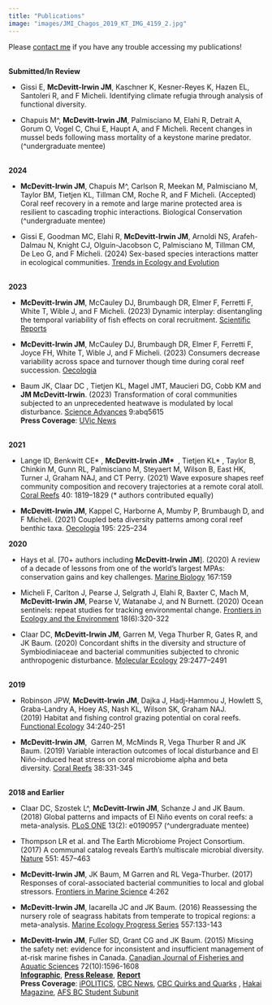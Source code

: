 ```yaml
---
title: "Publications"
image: "images/JMI_Chagos_2019_KT_IMG_4159_2.jpg"
---
```

Please [contact me](mailto:jmcirwin@stanford.edu) if you have any trouble accessing my publications!  
<br>  


**Submitted/In Review**  

* Gissi E, **McDevitt-Irwin JM**, Kaschner K, Kesner-Reyes K, Hazen EL, Santoleri R, and F Micheli. Identifying climate refugia through analysis of functional diversity.  

* Chapuis M^, **McDevitt-Irwin JM**, Palmisciano M, Elahi R, Detrait A, Gorum O, Vogel C, Chui E, Haupt A, and F Micheli. Recent changes in mussel beds following mass mortality of a keystone marine predator. (^undergraduate mentee)  
<br>  

**2024**  

* **McDevitt-Irwin JM**, Chapuis M^, Carlson R, Meekan M, Palmisciano M, Taylor BM, Tietjen KL, Tillman CM, Roche R, and F Micheli. (Accepted) Coral reef recovery in a remote and large marine protected area is resilient to cascading trophic interactions. Biological Conservation (^undergraduate mentee)  

* Gissi E, Goodman MC, Elahi R, **McDevitt-Irwin JM**, Arnoldi NS, Arafeh-Dalmau N, Knight CJ, Olguín-Jacobson C, Palmisciano M, Tillman CM, De Leo G, and F Micheli. (2024) Sex-based species interactions matter in ecological communities. [Trends in Ecology and Evolution](https://www.cell.com/trends/ecology-evolution/abstract/S0169-5347(24)00171-X?_returnURL=https%3A%2F%2Flinkinghub.elsevier.com%2Fretrieve%2Fpii%2FS016953472400171X%3Fshowall%3Dtrue)  
<br>  

**2023**  

* **McDevitt-Irwin JM**, McCauley DJ, Brumbaugh DR, Elmer F, Ferretti F, White T, Wible J, and F Micheli. (2023) Dynamic interplay: disentangling the temporal variability of fish effects on coral recruitment. [Scientific Reports](https://www.nature.com/articles/s41598-023-47758-6)    

* **McDevitt-Irwin JM**, McCauley DJ, Brumbaugh DR, Elmer F, Ferretti F, Joyce FH, White T, Wible J, and F Micheli. (2023) Consumers decrease variability across space and turnover though time during coral reef succession. [Oecologia](https://link.springer.com/article/10.1007/s00442-023-05404-y) 


* Baum JK, Claar DC , Tietjen KL, Magel JMT, Maucieri DG, Cobb KM and **JM McDevitt-Irwin**. (2023) Transformation of coral communities subjected to an unprecedented heatwave is modulated by local disturbance. [Science Advances](https://www.science.org/doi/10.1126/sciadv.abq5615) 9:abq5615  
**Press Coverage**: [UVic News](https://www.uvic.ca/news/topics/2023+local-stressors-intensify-effects-of-unprecedented-marine-heatwave-on-corals+media-release?utm_source=twitter&utm_medium=social&utm_campaign=hootsuite)  
<br>  

**2021**   

* Lange ID, Benkwitt CE\*\ , **McDevitt-Irwin JM\*\ ** , Tietjen KL\* , Taylor B, Chinkin M, Gunn RL, Palmisciano M, Steyaert M, Wilson B, East HK, Turner J, Graham NAJ, and CT Perry. (2021) Wave exposure shapes reef community composition and recovery trajectories at a remote coral atoll. [Coral Reefs](https://www.researchgate.net/publication/354876783_Wave_exposure_shapes_reef_community_composition_and_recovery_trajectories_at_a_remote_coral_atoll) 40: 1819–1829 (\* authors contributed equally)

* **McDevitt-Irwin JM**, Kappel C, Harborne A, Mumby P, Brumbaugh D, and F Micheli. (2021) Coupled beta diversity patterns among coral reef benthic taxa. [Oecologia](https://link.springer.com/article/10.1007/s00442-020-04826-2) 195: 225–234
<br>  


**2020**  

* Hays et al. [70+ authors including **McDevitt-Irwin JM**]. (2020) A review of a decade of lessons from one of the world’s largest MPAs: conservation gains and key challenges. [Marine Biology](https://link.springer.com/article/10.1007/s00227-020-03776-w) 167:159

* Micheli F, Carlton J, Pearse J, Selgrath J, Elahi R, Baxter C, Mach M, **McDevitt-Irwin JM**, Pearse V, Watanabe J, and N Burnett. (2020) Ocean sentinels: repeat studies for tracking environmental change. [Frontiers in Ecology and the Environment](https://www.researchgate.net/publication/343408302_Field_stations_as_sentinels_of_change) 18(6):320-322  

* Claar DC, **McDevitt-Irwin JM**, Garren M, Vega Thurber R, Gates R, and JK Baum. (2020) Concordant shifts in the diversity and structure of Symbiodiniaceae and bacterial communities subjected to chronic anthropogenic disturbance. [Molecular Ecology](https://onlinelibrary.wiley.com/doi/abs/10.1111/mec.15494) 29:2477–2491  
<br>  

**2019**   

* Robinson JPW, **McDevitt-Irwin JM**, Dajka J, Hadj-Hammou J, Howlett S, Graba-Landry A, Hoey AS, Nash KL, Wilson SK, Graham NAJ. (2019) Habitat and fishing control grazing potential on coral reefs. [Functional Ecology](https://besjournals.onlinelibrary.wiley.com/doi/full/10.1111/1365-2435.13457) 34:240-251  

* **McDevitt-Irwin JM**,  Garren M, McMinds R, Vega Thurber R and JK Baum. (2019) Variable interaction outcomes of local disturbance and El Niño-induced heat stress on coral microbiome alpha and beta diversity. [Coral Reefs](https://link.springer.com/article/10.1007/s00338-019-01779-8) 38:331-345    
<br>  

**2018 and Earlier**  

* Claar DC, Szostek L^, **McDevitt-Irwin JM**, Schanze J and JK Baum. (2018) Global patterns and impacts of El Niño events on coral reefs: a meta-analysis. [PLoS ONE](https://journals.plos.org/plosone/article?id=10.1371/journal.pone.0190957) 13(2): e0190957 (^undergraduate mentee)     

* Thompson LR et al. and The Earth Microbiome Project Consortium. (2017) A communal catalog reveals Earth’s multiscale microbial diversity. [Nature](https://www.nature.com/articles/nature24621) 551: 457–463  

* **McDevitt-Irwin JM**, JK Baum, M Garren and RL Vega-Thurber. (2017) Responses of coral-associated bacterial communities to local and global stressors. [Frontiers in Marine Science](https://www.frontiersin.org/articles/10.3389/fmars.2017.00262/full) 4:262

* **McDevitt-Irwin JM**, Iacarella JC and JK Baum. (2016) Reassessing the nursery role of seagrass habitats from temperate to tropical regions: a meta-analysis. [Marine Ecology Progress Series](https://www.int-res.com/abstracts/meps/v557/p133-143/) 557:133-143

* **McDevitt-Irwin JM**, Fuller SD, Grant CG and JK Baum. (2015) Missing the safety net: evidence for inconsistent and insufficient management of at-risk marine fishes in Canada. [Canadian Journal of Fisheries and Aquatic Sciences](https://www.researchgate.net/publication/283106308_Missing_the_safety_net_Evidence_for_inconsistent_and_insufficient_management_of_at-risk_marine_fishes_in_Canada) 72(10):1596-1608  
[**Infographic**](https://visual.ly/community/Infographics/environment/missing-safety-net-how-canada-failing-protect-its-marine-fish), 
[**Press Release**](https://www.ecologyaction.ca/files/images-documents/Missing%2520the%2520Safety%2520Net%2520Final%2520Release_16_September2015.pdf),
[**Report**](https://www.ecologyaction.ca/files/images-documents/EAC%20-%20Missing%20the%20Safety%20Net%20-%20September%2014.pdf)  
**Press Coverage**: [iPOLITICS](http://ipolitics.ca/2015/09/16/fishery-laws-failing-to-protect-endangered-species-say-scientists/), [CBC News](http://www.cbc.ca/radio/quirks/quirks-quarks-for-sep-19-2015-1.3233930/endangered-fish-species-missing-the-safety-net-1.3233941), [CBC Quirks and Quarks](http://www.cbc.ca/radio/quirks/quirks-quarks-for-sep-19-2015-1.3233930/endangered-fish-species-missing-the-safety-net-1.3233941) , [Hakai Magazine](https://hakaimagazine.com/news/how-canada-failing-its-fish/), [AFS BC Student Subunit](https://bcstudentafs.wordpress.com/2015/12/18/student-fisheries-research-in-bc-jamie-mcdevitt-irwin/)  


      